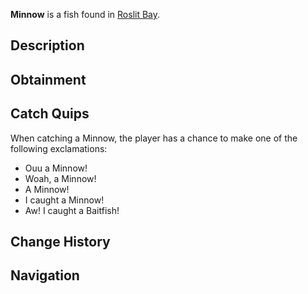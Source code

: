 {{FishInfobox
|image          = Minnow.png
|rarity         = Common
|sea            = First Sea
|location       = [[Roslit Bay]]
|sublocation    = Freshwater
|sources        = Common Crate, Fish Barrel, Fishing Rod
|radar_location = 
|xp             = 75
|weather        = Clear
|time           = 
|season         = Spring
|bait           = Bagel
|base_weight    = 0.6
|base_value     = 45
|weight_range   = 0.5
|base_chance    = 60
|base_resil     = 90
}}
'''Minnow''' is a {{Rarity|Common}} fish found in [[Roslit Bay]].

== Description ==
{{Description|Minnows are found in Roslit Bays pond and are easiest to find during the clear spring days. Minnows are commonly found in schools of 4 to 6 fish. They also create a great baitfish!|Bestiary Entry}}

== Obtainment ==
{{Description|Lives in Roslit Bays pond. Very easy to catch with bagels.|Bestiary Hint}}
{{Fish Availability|
Roslit Bay/Freshwater Pond
Roslit Bay/Freshwater Pond Seaweed
|top_rods      = 
Free Spirit Rod\232271.51\168532.98;
Leviathan's Fang Rod\231357.58\208316.65;
Azure Of Lagoon\223312.2\189607.03;
Trident Rod\222942.28\134991.73;
Training Rod\221465.78\256791.78;
Flimsy Rod\194949.13\164059.47;
Resourceful Rod\201537.91\187018.71;
Ethereal Prism Rod\202396.36\238815.09;
Astralhook Rod\204863.59\218524.66;
Firefly Rod\207612.95\211686.19;
Merchant Rod\206066.66\208759.68;
No-Life Rod\211418.64\193886.02;
Depthseeker Rod\205820.95\179662.73;
Verdant Shear Rod\205756.67\185686.31;
Avalanche Rod\203611.32\174308.3;
Challenger's Rod\201573.65\176767.68;
Blazebringer Rod\201243.72\175719.05;
Zeus Rod\200005.72\164830.51;
Seraphic Rod\199782.91\193122.75;
Rod Of The Forgotten Fang\195695.49\176348.23;
Volcanic Rod\195363.22\125192.6;
Rod Of The Exalted One\191815.94\155956.39;
Rod Of The Depths\191764.34\160657.42;
Steady Rod\101293.57\89264.03
|recommended   = Trident Rod
}}

== Catch Quips ==
When catching a Minnow, the player has a chance to make one of the following exclamations:
* Ouu a Minnow!
* Woah, a Minnow!
* A Minnow!
* I caught a Minnow!
* Aw! I caught a Baitfish!

== Change History ==
{{Change History|{{subst:Current Version}}}}

== Navigation ==
{{Fish Navbox|Roslit Bay}}